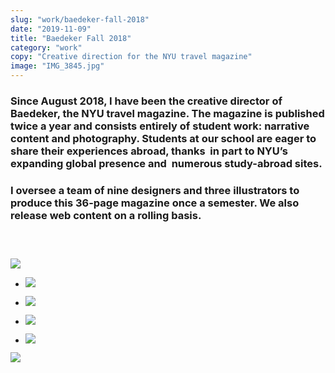 ```yaml
---
slug: "work/baedeker-fall-2018"
date: "2019-11-09"
title: "Baedeker Fall 2018"
category: "work"
copy: "Creative direction for the NYU travel magazine"
image: "IMG_3845.jpg"
---
```


### Since August 2018, I have been the creative director of Baedeker, the NYU travel magazine. The magazine is published twice a year and consists entirely of student work: narrative content and photography. Students at our school are eager to share their experiences abroad, thanks  in part to NYU’s expanding global presence and  numerous study-abroad sites.

### I oversee a team of nine designers and three illustrators to produce this 36-page magazine once a semester. We also release web content on a rolling basis.

### &nbsp;

![](IMG_3959.jpg)

- ![](IMG_3969.jpg)
- ![](IMG_3962.jpg)

- ![](IMG_3963.jpg)
- ![](IMG_3972.jpg)

![](IMG_3845.jpg)

